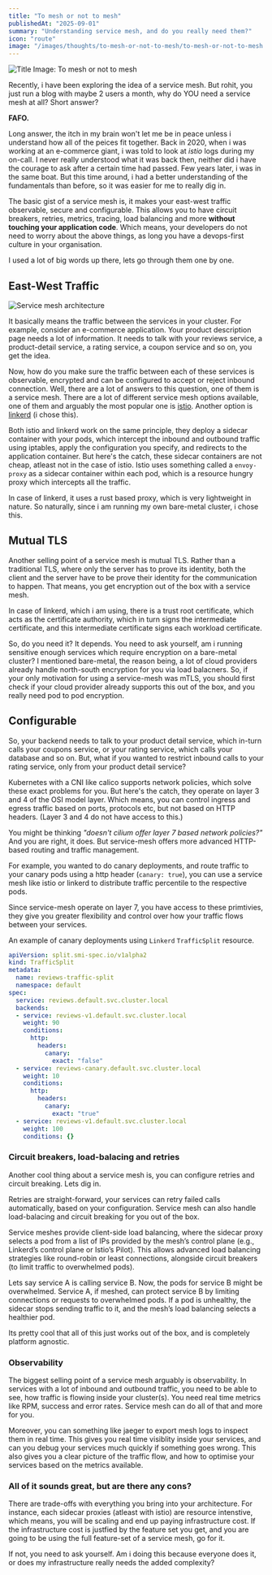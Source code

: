 ```yaml
---
title: "To mesh or not to mesh"
publishedAt: "2025-09-01"
summary: "Understanding service mesh, and do you really need them?"
icon: "route"
image: "/images/thoughts/to-mesh-or-not-to-mesh/to-mesh-or-not-to-mesh.png"
---
```


![Title Image: To mesh or not to mesh](/images/thoughts/to-mesh-or-not-to-mesh/to-mesh-or-not-to-mesh.png)

Recently, i have been exploring the idea of a service mesh. But rohit, you just run a blog with maybe 2 users a month, why do YOU need a service mesh at all? Short answer?

**FAFO.**

Long answer, the itch in my brain won't let me be in peace unless i understand how all of the peices fit together. Back in 2020, when i was working at an e-commerce giant, i was told to look at *istio* logs during my on-call. I never really understood what it was back then, neither did i have the courage to ask after a certain time had passed. Few years later, i was in the same boat. But this time around, i had a better understanding of the fundamentals than before, so it was easier for me to really dig in.

The basic gist of a service mesh is, it makes your east-west traffic observable, secure and configurable. This allows you to have circuit breakers, retries, metrics, tracing, load balancing and more **without touching your application code**. Which means, your developers do not need to worry about the above things, as long you have a devops-first culture in your organisation.

I used a lot of big words up there, lets go through them one by one.

## East-West Traffic

![Service mesh architecture](/images/thoughts/to-mesh-or-not-to-mesh/service-mesh.png)

It basically means the traffic between the services in your cluster. For example, consider an e-commerce application. Your product description page needs a lot of information. It needs to talk with your reviews service, a product-detail service, a rating service, a coupon service and so on, you get the idea. 

Now, how do you make sure the traffic between each of these services is observable, encrypted and can be configured to accept or reject inbound connection. Well, there are a lot of answers to this question, one of them is a service mesh. There are a lot of different service mesh options available, one of them and arguably the most popular one is [istio](https://istio.io/latest/docs/overview/what-is-istio/). Another option is [linkerd](https://linkerd.io/2.18/overview/) (i chose this). 

Both istio and linkerd work on the same principle, they deploy a sidecar container with your pods, which intercept the inbound and outbound traffic using iptables, apply the configuration you specify, and redirects to the application container. But here's the catch, these sidecar containers are not cheap, atleast not in the case of istio. Istio uses something called a `envoy-proxy` as a sidecar container within each pod, which is a resource hungry proxy which intercepts all the traffic. 

In case of linkerd, it uses a rust based proxy, which is very lightweight in nature. So naturally, since i am running my own bare-metal cluster, i chose this. 

## Mutual TLS

Another selling point of a service mesh is mutual TLS. Rather than a traditional TLS, where only the server has to prove its identity, both the client and the server have to be prove their identity for the communication to happen. That means, you get encryption out of the box with a service mesh. 

In case of linkerd, which i am using, there is a trust root certificate, which acts as the certificate authority, which in turn signs the intermediate certificate, and this intermediate certificate signs each workload certificate. 

So, do you need it? It depends. You need to ask yourself, am i running sensitive enough services which require encryption on a bare-metal cluster? I mentioned bare-metal, the reason being, a lot of cloud providers already handle north-south encryption for you via load balacners. So, if your only motivation for using a service-mesh was mTLS, you should first check if your cloud provider already supports this out of the box, and you really need pod to pod encryption.

## Configurable

So, your backend needs to talk to your product detail service, which in-turn calls your coupons service, or your rating service, which calls your database and so on. But, what if you wanted to restrict inbound calls to your rating service, only from your product detail service?

Kubernetes with a CNI like calico supports network policies, which solve these exact problems for you. But here's the catch, they operate on layer 3 and 4 of the OSI model layer. Which means, you can control ingress and egress traffic based on ports, protocols etc, but not based on HTTP headers. (Layer 3 and 4 do not have access to this.) 

You might be thinking *"doesn't cilium offer layer 7 based network policies?"* And you are right, it does. But service-mesh offers more advanced HTTP-based routing and traffic management.

For example, you wanted to do canary deployments, and route traffic to your canary pods using a http header (`canary: true`), you can use a service mesh like istio or linkerd to distribute traffic percentile to the respective pods. 

Since service-mesh operate on layer 7, you have access to these primtivies, they give you greater flexibility and control over how your traffic flows between your services. 

An example of canary deployments using `Linkerd` `TrafficSplit` resource.

```yaml
apiVersion: split.smi-spec.io/v1alpha2
kind: TrafficSplit
metadata:
  name: reviews-traffic-split
  namespace: default
spec:
  service: reviews.default.svc.cluster.local
  backends:
  - service: reviews-v1.default.svc.cluster.local
    weight: 90
    conditions:
      http:
        headers:
          canary:
            exact: "false"
  - service: reviews-canary.default.svc.cluster.local
    weight: 10
    conditions:
      http:
        headers:
          canary:
            exact: "true"
  - service: reviews-v1.default.svc.cluster.local
    weight: 100
    conditions: {}
```

### Circuit breakers, load-balacing and retries

Another cool thing about a service mesh is, you can configure retries and circuit breaking. Lets dig in.

Retries are straight-forward, your services can retry failed calls automatically, based on your configuration. Service mesh can also handle load-balacing and circuit breaking for you out of the box.

Service meshes provide client-side load balancing, where the sidecar proxy selects a pod from a list of IPs provided by the mesh’s control plane (e.g., Linkerd’s control plane or Istio’s Pilot). This allows advanced load balancing strategies like round-robin or least connections, alongside circuit breakers (to limit traffic to overwhelmed pods).

Lets say service A is calling service B. Now, the pods for service B might be overwhelmed. Service A, if meshed, can protect service B by limiting connections or requests to overwhelmed pods. If a pod is unhealthy, the sidecar stops sending traffic to it, and the mesh’s load balancing selects a healthier pod.

Its pretty cool that all of this just works out of the box, and is completely platform agnostic. 

### Observability

The biggest selling point of a service mesh arguably is observability. In services with a lot of inbound and outbound traffic, you need to be able to see, how traffic is flowing inside your cluster(s). You need real time metrics like RPM, success and error rates. Service mesh can do all of that and more for you. 

Moreover, you can something like jaeger to export mesh logs to inspect them in real time. This gives you real time visiblity inside your services, and can you debug your services much quickly if something goes wrong. This also gives you a clear picture of the traffic flow, and how to optimise your services based on the metrics available. 

### All of it sounds great, but are there any cons?

There are trade-offs with everything you bring into your architecture. For instance, each sidecar proxies (atleast with istio) are resource intenstive, which means, you will be scaling and end up paying infrastructure cost. If the infrastructure cost is justfied by the feature set you get, and you are going to be using the full feature-set of a service mesh, go for it. 

If not, you need to ask yourself. Am i doing this because everyone does it, or does my infrastructure really needs the added complexity?